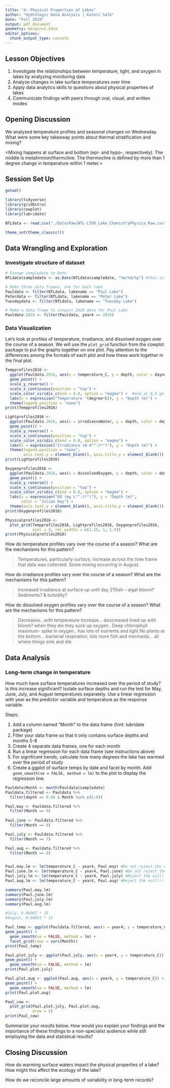 ```yaml
---
title: "4: Physical Properties of Lakes"
author: "Hydrologic Data Analysis | Kateri Salk"
date: "Fall 2019"
output: pdf_document
geometry: margin=2.54cm
editor_options: 
  chunk_output_type: console
---
```


## Lesson Objectives
1. Investigate the relationships between temperature, light, and oxygen in lakes by analyzing monitoring data
2. Analyze changes in lake surface temperatures over time
3. Apply data analytics skills to questions about physical properties of lakes
4. Communicate findings with peers through oral, visual, and written modes

## Opening Discussion
We analyzed temperature profiles and seasonal changes on Wednesday. What were some key takeaway points about thermal stratification and mixing?

<Mixing happens at surface and bottom (epi- and hypo-, respectively). The middle is metalimnion/thermcline. The thermocline is defined by more than 1 degree change in temperature within 1 meter.>

## Session Set Up
```r
getwd()

library(tidyverse)
library(gridExtra)
library(cowplot)
library(lubridate)

NTLdata <- read.csv("./Data/Raw/NTL-LTER_Lake_ChemistryPhysics_Raw.csv")

theme_set(theme_classic())

```

## Data Wrangling and Exploration

### Investigate structure of dataset

```r
# Change sampledate to Date
NTLdata$sampledate <- as.Date(NTLdata$sampledate, "%m/%d/%y") #this is format is CAME IN

# Make three data frames, one for each lake
Pauldata <- filter(NTLdata, lakename == "Paul Lake")
Peterdata <- filter(NTLdata, lakename == "Peter Lake")
Tuesdaydata <- filter(NTLdata, lakename == "Tuesday Lake")

# Make a data frame to inspect 2016 data for Paul Lake
Pauldata.2016 <- filter(Pauldata, year4 == 2016)

```

### Data Visualization

Let's look at profiles of temperature, irradiance, and dissolved oxygen over the course of a season. We will use the `plot_grid` function from the cowplot package to put the graphs together on one plot. Pay attention to the differences among the formats of each plot and how these work together in the final plot. 

```r
Tempprofiles2016 <- 
  ggplot(Pauldata.2016, aes(x = temperature_C, y = depth, color = daynum)) +
  geom_point() +
  scale_y_reverse() +
  scale_x_continuous(position = "top") +
  scale_color_viridis_c(end = 0.8, option = "magma") +  #end at 0.8 gets rid of yellow
  labs(x = expression("Temperature "(degree*C)), y = "Depth (m)") +
  theme(legend.position = "none")
print(Tempprofiles2016)

Lightprofiles2016 <- 
  ggplot(Pauldata.2016, aes(x = irradianceWater, y = depth, color = daynum)) +
  geom_point() +
  scale_y_reverse() +
  scale_x_continuous(position = "top") +
  scale_color_viridis_c(end = 0.8, option = "magma") +
  labs(x = expression("Irradiance (W m"^-2*")"), y = "Depth (m)") +
  theme(legend.position = "none", 
        axis.text.y = element_blank(), axis.title.y = element_blank())
print(Lightprofiles2016)

Oxygenprofiles2016 <- 
  ggplot(Pauldata.2016, aes(x = dissolvedOxygen, y = depth, color = daynum)) +
  geom_point() +
  scale_y_reverse() +
  scale_x_continuous(position = "top") +
  scale_color_viridis_c(end = 0.8, option = "magma") +
  labs(x = expression("DO (mg L"^-1*")"), y = "Depth (m)", 
       color = "Julian Day") +
  theme(axis.text.y = element_blank(), axis.title.y = element_blank())
print(Oxygenprofiles2016)

Physicalprofiles2016 <- 
  plot_grid(Tempprofiles2016, Lightprofiles2016, Oxygenprofiles2016, 
            ncol = 3, rel_widths = c(1.25, 1, 1.5))
print(Physicalprofiles2016)

```

How do temperature profiles vary over the course of a season? What are the mechanisms for this pattern?

> Temperatures, particularly surface, increase across the time frame that data was collected. Some mixing occurring in August. 

How do irradiance profiles vary over the course of a season? What are the mechanisms for this pattern?

> Increased irradiance at surface up until day 210ish -- algal bloom? Sediments? & turbidity? 

How do dissolved oxygen profiles vary over the course of a season? What are the mechanisms for this pattern?

> Decreases...with temperature increase... descreased lined up with bloom? when they die they suck up oxygen..
>Deep chlorophyll maximum- spike in oxygen.. has lots of nutrients and light
>No plants at the bottom... bacterial respiration, lots more fish and mermaids... all where things sink and die

## Data Analysis

### Long-term change in temperature
How much have surface temperatures increased over the period of study? Is this increase significant? Isolate surface depths and run the test for May, June, July, and August temperatures separately. Use a linear regression with year as the predictor variable and temperature as the response variable.

Steps: 

1. Add a column named "Month" to the data frame (hint: lubridate package)
2. Filter your data frame so that it only contains surface depths and months 5-8
3. Create 4 separate data frames, one for each month
4. Run a linear regression for each data frame (see instructions above)
5. For significant trends, calculate how many degrees the lake has warmed over the period of study
5. Create a ggplot of surface temps by date and facet by month. Add `geom_smooth(se = FALSE, method = lm)` to the plot to display the regression line.

```r

Pauldata$Month <- month(Pauldata$sampledate)
Pauldata.filtered <- Pauldata %>% 
  filter(depth == 0.00 & Month %in% c(5:8))

Paul.may <- Pauldata.filtered %>% 
  filter(Month == 5)
  
Paul.june <- Pauldata.filtered %>% 
  filter(Month == 6)

Paul.july <- Pauldata.filtered %>% 
  filter(Month == 7)

Paul.aug <- Pauldata.filtered %>% 
  filter(Month == 8)


Paul.may.lm <- lm(temperature_C ~ year4, Paul.may) #Do not reject the null
Paul.june.lm <- lm(temperature_C ~ year4, Paul.june) #Do not reject the null
Paul.july.lm <- lm(temperature_C ~ year4, Paul.july) #Reject the null!!! p = 0.0003852
Paul.aug.lm <- lm(temperature_C ~ year4, Paul.aug) #Reject the null!!! p = 0.01176

summary(Paul.may.lm)
summary(Paul.june.lm)
summary(Paul.july.lm)
summary(Paul.aug.lm)

#July, 0.06007 * 33
#August, 0.04051 * 33

Paul_temp <- ggplot(Pauldata.filtered, aes(x = year4, y = temperature_C)) +
geom_point() +
  geom_smooth(se = FALSE, method = lm) +
  facet_grid(rows = vars(Month))
print(Paul_temp)

Paul.plot.july <- ggplot(Paul.july, aes(x = year4, y = temperature_C)) +
geom_point() +
  geom_smooth(se = FALSE, method = lm) 
print(Paul.plot.july)

Paul.plot.aug <- ggplot(Paul.aug, aes(x = year4, y = temperature_C)) +
geom_point() +
  geom_smooth(se = FALSE, method = lm) 
print(Paul.plot.aug)

Paul_cow <- 
  plot_grid(Paul.plot.july, Paul.plot.aug, 
            nrow = 2)
print(Paul_cow)

```

Summarize your results below. How would you explain your findings and the importance of these findings to a non-specialist audience while still employing the data and statistical results?

>

## Closing Discussion
How do warming surface waters impact the physical properties of a lake? How might this affect the ecology of the lake?

How do we reconcile large amounts of variability in long-term records?
